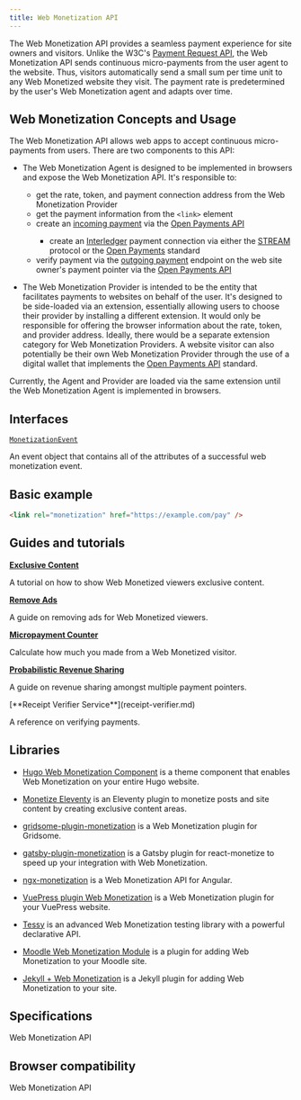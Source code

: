 ```yaml
---
title: Web Monetization API
---
```



The Web Monetization API provides a seamless payment experience for site owners and visitors. Unlike the W3C's [Payment Request API](https://developer.mozilla.org/en-US/docs/Web/API/Payment_Request_API), the Web Monetization API sends continuous micro-payments from the user agent to the website. Thus, visitors automatically send a small sum per time unit to any Web Monetized website they visit. The payment rate is predetermined by the user's Web Monetization agent and adapts over time.

## Web Monetization Concepts and Usage

The Web Monetization API allows web apps to accept continuous micro-payments from users. There are two components to this API:

- The Web Monetization Agent is designed to be implemented in browsers and expose the Web Monetization API. It's responsible to:

  - get the rate, token, and payment connection address from the Web Monetization Provider
  - get the payment information from the `<link>` element
  - create an [incoming payment](https://docs.openpayments.guide/reference/create-incoming-payment) via the [Open Payments API](https://docs.openpayments.guide)
    <Hidden>
      - create an [Interledger](https://interledger.org/) payment connection via
      either the [STREAM](https://interledger.org/rfcs/0029-stream/) protocol or
      the [Open Payments](https://docs.openpayments.guide/) standard
    </Hidden>
  - verify payment via the [outgoing payment](https://docs.openpayments.guide/reference/create-outgoing-payment) endpoint on the web site owner's payment pointer via the [Open Payments API](https://docs.openpayments.guide)

- The Web Monetization Provider is intended to be the entity that facilitates payments to websites on behalf of the user. It's designed to be side-loaded via an extension, essentially allowing users to choose their provider by installing a different extension. It would only be responsible for offering the browser information about the rate, token, and provider address. Ideally, there would be a separate extension category for Web Monetization Providers. A website visitor can also potentially be their own Web Monetization Provider through the use of a digital wallet that implements the [Open Payments API](https://openpayments.guide) standard.

Currently, the Agent and Provider are loaded via the same extension until the Web Monetization Agent is implemented in browsers.

## Interfaces

[`MonetizationEvent`](monetization-event.md)

An event object that contains all of the attributes of a successful web monetization event.

## Basic example

```html
<link rel="monetization" href="https://example.com/pay" />
```

## Guides and tutorials

[**Exclusive Content**](exclusive-content.md)

A tutorial on how to show Web Monetized viewers exclusive content.

[**Remove Ads**](remove-ads.md)

A guide on removing ads for Web Monetized viewers.

[**Micropayment Counter**](counter.md)

Calculate how much you made from a Web Monetized visitor.

[**Probabilistic Revenue Sharing**](probabilistic-rev-sharing.md)

A guide on revenue sharing amongst multiple payment pointers.

<Hidden>
[**Receipt Verifier Service**](receipt-verifier.md)

A reference on verifying payments.

## Libraries

- [Hugo Web Monetization Component](https://github.com/sabineschaller/hugo-webmonetization-component) is a theme component that enables Web Monetization on your entire Hugo website.

- [Monetize Eleventy](https://github.com/DanCanetti/eleventy-plugin-monetization) is an Eleventy plugin to monetize posts and site content by creating exclusive content areas.

- [gridsome-plugin-monetization](https://github.com/Sergix/gridsome-plugin-monetization) is a Web Monetization plugin for Gridsome.

- [gatsby-plugin-monetization](https://github.com/mrmuhammadali/gatsby-plugin-monetization) is a Gatsby plugin for react-monetize to speed up your integration with Web Monetization.

- [ngx-monetization](https://github.com/CDDelta/ngx-monetization) is a Web Monetization API for Angular.

- [VuePress plugin Web Monetization](https://github.com/spekulatius/vuepress-plugin-web-monetization) is a Web Monetization plugin for your VuePress website.

- [Tessy](https://github.com/VladimirMikulic/tessy) is an advanced Web Monetization testing library with a powerful declarative API.

- [Moodle Web Monetization Module](https://github.com/andrewhancox/moodle-local_webmonetization) is a plugin for adding Web Monetization to your Moodle site.

- [Jekyll + Web Monetization](https://github.com/philnash/jekyll-web_monetization) is a Jekyll plugin for adding Web Monetization to your site.

</Hidden>

## Specifications

<Specifications>Web Monetization API</Specifications>

## Browser compatibility

<BrowserCompat json={data}>Web Monetization API</BrowserCompat>

